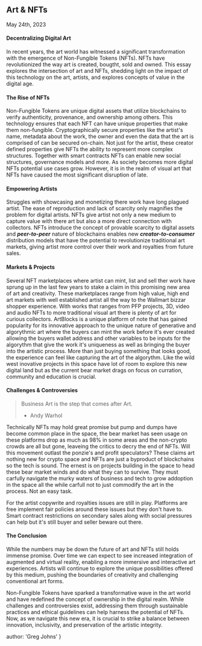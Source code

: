 
## Art & NFTs
<time>May 24th, 2023</time>

#### Decentralizing Digital Art 
In recent years, the art world has witnessed a significant transformation with the emergence of Non-Fungible Tokens (NFTs). NFTs have revolutionized the way art is created, bougtht, sold and owned. This essay explores the intersection of art and NFTs, shedding light on the impact of this technology on the art, artists, and explores concepts of value in the digital age.

#### The Rise of NFTs
Non-Fungible Tokens are unique digital assets that utilize blockchains to verify authenticity, provenance, and ownership among others. This technology ensures that each NFT can have unique properties that make them non-fungible. Cryptographically secure properties like the artist's name, metadata about the work, the owner and even the data that the art is comprised of can be secured on-chain. Not just for the artist, these creator defined properties give NFTs the ability to represent more complex structures. Together with smart contracts NFTs can enable new social structures, governance models and more. As society becomes more digital NFTs potential use cases grow. However, it is in the realm of visual art that NFTs have caused the most significant disruption of late.

#### Empowering Artists
Struggles with showcasing and monetizing there work have long plagued artist. The ease of reproduction and lack of scarcity only magnifies the problem for digital artists. NFTs give artist not only a new medium to capture value with there art but also a more direct connection with collectors. NFTs introduce the concept of provable scarcity to digital assets and ***peer-to-peer*** nature of blockchains enables new ***creator-to-consumer*** distribution models that have the potential to revolutionize traditional art markets, giving artist more control over their work and royalties from future sales.

#### Markets & Projects
Several NFT marketplaces where artist can mint, list and sell ther work have sprung up in the last few years to stake a claim in this promising new area of art and creativity. These marketplaces range from high value, high end art markets with well established artist all the way to the Wallmart bizzar shopper experience. With works that ranges from PFP projects, 3D, video and audio NFTs to more traditional visual art there is plenty of art for curious collectors. ArtBlocks is a unique platform of note that has gained popularity for its innovative approach to the unique nature of generative and algorythmic art where the buyers can mint the work before it's ever created allowing the buyers wallet address and other variables to be inputs for the algorythm that give the work it's uniqueness as well as bringing the buyer into the artistic process. More than just buying something that looks good, the experience can feel like capturing the art of the algorythm. Like the wild west inovative projects in this space have lot of room to explore this new digital land but as the current bear market drags on focus on curration, community and education is crucial.

#### Challenges & Controversies
> Business Art is the step that comes after Art.
> - Andy Warhol

Technically NFTs may hold great promise but pump and dumps have become common place in the space, the bear market has seen usage on these platforms drop as much as 98% in some areas and the non-crypto crowds are all but gone, leaveing the critics to decry the end of NFTs. Will this movement outlast the ponzie's and profit speculators? These claims art nothing new for crypto space and NFTs are just a byproduct of blockchains so the tech is sound. The ernest is on projects building in the space to head these bear market winds and do what they can to survive. They must carfully navigate the murky waters of business and tech to grow addoption in the space all the while carfull not to just commodify the art in the process. Not an easy task.

For the artist copywrite and royalties issues are still in play. Platforms are free implement fair policies around these issues but they don't have to. Smart contract restrictions on secondary sales along with social pressures can help but it's still buyer and seller beware out there.

#### The Conclusion
While the numbers may be down the future of art and NFTs still holds immense promise. Over time we can expect to see increased integration of augmented and virtual reality, enabling a more immersive and interactive art experiences. Artists will continue to explore the unique possibilities offered by this medium, pushing the boundaries of creativity and challenging conventional art forms.

Non-Fungible Tokens have sparked a transformative wave in the art world and have redefined the concept of ownership in the digital realm. While challenges and controversies exist, addressing them through sustainable practices and ethical guidelines can help harness the potential of NFTs. Now, as we navigate this new era, it is crucial to strike a balance between innovation, inclusivity, and preservation of the artistic integrity.

  author: 'Greg Johns'
}


